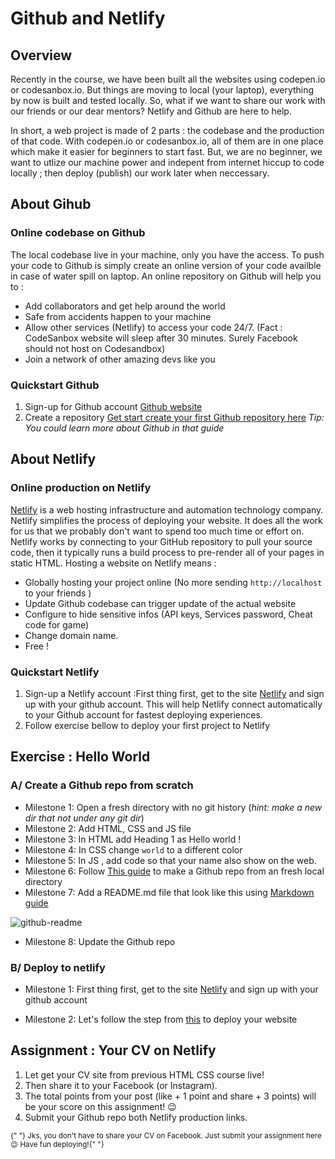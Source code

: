 # Github and Netlify

## Overview

Recently in the course, we have been built all the websites using codepen.io or codesanbox.io. But things are moving to local (your laptop), everything by now is built and tested locally. So, what if we want to share our work with our friends or our dear mentors? Netlify and Github are here to help.

In short, a web project is made of 2 parts : the codebase and the production of that code. With codepen.io or codesanbox.io, all of them are in one place which make it easier for beginners to start fast. But, we are no beginner, we want to utlize our machine power and indepent from internet hiccup to code locally ; then deploy (publish) our work later when neccessary.

## About Gihub

### Online codebase on Github

The local codebase live in your machine, only you have the access. To push your code to Github is simply create an online version of your code availble in case of water spill on laptop. An online repository on Github will help you to :

- Add collaborators and get help around the world
- Safe from accidents happen to your machine
- Allow other services (Netlify) to access your code 24/7. (Fact : CodeSanbox website will sleep after 30 minutes. Surely Facebook should not host on Codesandbox)
- Join a network of other amazing devs like you

### Quickstart Github

1. Sign-up for Github account [Github website](https://github.com/)
2. Create a repository [Get start create your first Github repository here](https://docs.github.com/en/get-started/quickstart/create-a-repo) _Tip: You could learn more about Github in that guide_

## About Netlify

### Online production on Netlify

[Netlify](https://www.netlify.com/) is a web hosting infrastructure and automation technology company. Netlify simplifies the process of deploying your website. It does all the work for us that we probably don't want to spend too much time or effort on. Netlify works by connecting to your GitHub repository to pull your source code, then it typically runs a build process to pre-render all of your pages in static HTML. Hosting a website on Netlify means :

- Globally hosting your project online (No more sending `http://localhost` to your friends )
- Update Github codebase can trigger update of the actual website
- Configure to hide sensitive infos (API keys, Services password, Cheat code for game)
- Change domain name.
- Free !

### Quickstart Netlify

1. Sign-up a Netlify account :First thing first, get to the site [Netlify](https://www.netlify.com/) and sign up with your github account. This will help Netlify connect automatically to your Github account for fastest deploying experiences.
2. Follow exercise bellow to deploy your first project to Netlify

## Exercise : Hello World

### A/ Create a Github repo from scratch

- Milestone 1: Open a fresh directory with no git history (_hint: make a new dir that not under any git dir_)
- Milestone 2: Add HTML, CSS and JS file
- Milestone 3: In HTML add Heading 1 as Hello world !
- Milestone 4: In CSS change `world` to a different color
- Milestone 5: In JS , add code so that your name also show on the web.
- Milestone 6: Follow [This guide](https://kbroman.org/github_tutorial/pages/init.html) to make a Github repo from an fresh local directory
- Milestone 7: Add a README.md file that look like this using [Markdown guide](https://www.markdownguide.org/basic-syntax/)

![github-readme](./assets/github-readme.png)

- Milestone 8: Update the Github repo

### B/ Deploy to netlify

- Milestone 1: First thing first, get to the site [Netlify](https://www.netlify.com/) and sign up with your github account

- Milestone 2: Let's follow the step from [this](https://www.netlify.com/blog/2016/09/29/a-step-by-step-guide-deploying-on-netlify/) to deploy your website

## Assignment : Your CV on Netlify

1. Let get your CV site from previous HTML CSS course live!
2. Then share it to your Facebook (or Instagram).
3. The total points from your post (like + 1 point and share + 3 points) will be your score on this assignment! 😉
4. Submit your Github repo both Netlify production links.

<small>
  {" "}
  Jks, you don't have to share your CV on Facebook. Just submit your assignment here
  😉 Have fun deploying!{" "}
</small>

